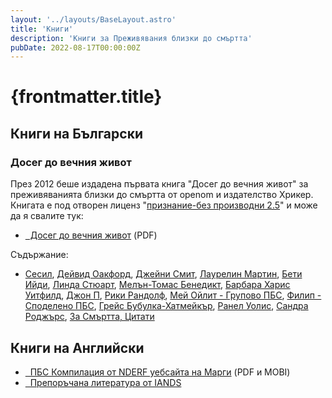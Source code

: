 ```yaml
---
layout: '../layouts/BaseLayout.astro'
title: 'Книги'
description: 'Книги за Преживявания близки до смъртта'
pubDate: 2022-08-17T00:00:00Z
---
```


# {frontmatter.title}

## Книги на Български

### Досег до вечния живот

През 2012 беше издадена първата книга "Досег до вечния живот" за преживяванията близки до смъртта от openom и издателство Хрикер. Книгата е под отворен лиценз "[признание-без производни 2.5](http://creativecommons.org/licenses/by-nd/2.5/bg/)" и може да я свалите тук:

- [<SVGBook1/>&nbsp; Досег до вечния живот](/files/doseg_do_vecnia_jivot.pdf) (PDF)

Съдържание:
- [Сесил](/nde/children-ndes/#сесил-11-години), [Дейвид Оакфорд](/nde/david-oakford/), [Джейни Смит](/nde/jayne-smith/), [Лаурелин Мартин](/nde/laurelynn-martin/), [Бети Ийди](/nde/betty-eadie/), [Линда Стюарт](/nde/linda-stewart/), [Мелън-Томас Бенедикт](/nde/mellen-thomas-benedict/), [Барбара Харис Уитфилд](/nde/barbara-harris-whitfield/), [Джон П](/nde/johnp/), [Рики Рандолф](/nde/ricky-randolph/), [Мей Ойлит - Групово ПБС](/nde/group-may-eulitt/), [Филип - Споделено ПБС](/nde/shared-phillip/), [Грейс Бубулка-Хатмейкър](/nde/grace-bubulka-hatmaker/), [Ранел Уолис](/nde/ranelle-wallace/), [Сандра Роджърс](/nde/sandra-rogers/), [За Смъртта, Цитати](/pages/death-quotes/)

## Книги на Английски

- [<SVGBook2/>&nbsp; ПБС Компилация от NDERF уебсайта на Марги](https://www.nderf.org/catalog.htm) (PDF и MOBI)
- [<SVGBook3/>&nbsp; Препоръчана литература от IANDS](https://iands.org/resources/education/recommended-reading.html)
